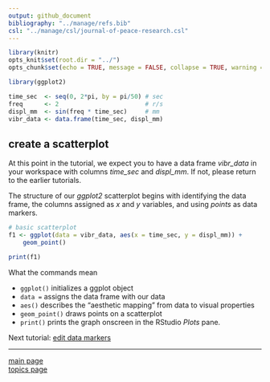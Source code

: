 ```yaml
---
output: github_document
bibliography: "../manage/refs.bib" 
csl: "../manage/csl/journal-of-peace-research.csl"
---
```


```r
library(knitr)
opts_knit$set(root.dir = "../")
opts_chunk$set(echo = TRUE, message = FALSE, collapse = TRUE, warning = FALSE, cache = TRUE, cache.path = "tut-03-cache/04-", fig.path = "tut-03-images/04-")
```


```r
library(ggplot2)

time_sec  <- seq(0, 2*pi, by = pi/50) # sec
freq      <- 2                        # r/s
displ_mm  <- sin(freq * time_sec)     # mm
vibr_data <- data.frame(time_sec, displ_mm)
```

## create a scatterplot 

At this point in the tutorial, we expect you to have a data frame *vibr_data* in your workspace with columns *time_sec* and *displ_mm*. If not, please return to the earlier tutorials. 

The structure of our *ggplot2* scatterplot begins with identifying the data frame, the columns assigned as *x* and *y* variables, and using *points* as data markers.   

```r
# basic scatterplot
f1 <- ggplot(data = vibr_data, aes(x = time_sec, y = displ_mm)) +
	geom_point()

print(f1)
```

What the commands mean

- `ggplot()` initializes a ggplot object
- `data = ` assigns the data frame with our data 
- `aes()` describes the "aesthetic mapping" from data to visual properties
- `geom_point()` draws points on a scatterplot 
- `print()` prints the graph onscreen in the RStudio *Plots* pane. 









Next tutorial: [edit data markers](tut-0305_edit-data-markers.md)


---

[main page](../README.md)<br> 
[topics page](../README-by-topic.md)
